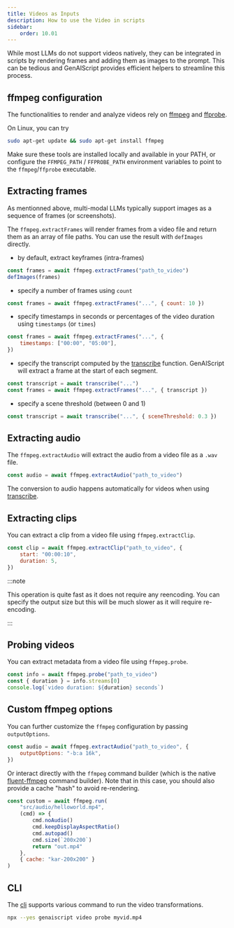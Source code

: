 ```yaml
---
title: Videos as Inputs
description: How to use the Video in scripts
sidebar:
    order: 10.01
---
```


While most LLMs do not support videos natively, they can be integrated in scripts by rendering frames
and adding them as images to the prompt. This can be tedious and GenAIScript provides efficient helpers
to streamline this process.

## ffmpeg configuration

The functionalities to render and analyze videos rely on [ffmpeg](https://ffmpeg.org/)
and [ffprobe](https://ffmpeg.org/ffprobe.html).

On Linux, you can try

```sh
sudo apt-get update && sudo apt-get install ffmpeg
```

Make sure these tools are installed locally and available in your PATH,
or configure the `FFMPEG_PATH` / `FFPROBE_PATH` environment variables to point to the `ffmpeg`/`ffprobe` executable.

## Extracting frames

As mentionned above, multi-modal LLMs typically support images as a sequence
of frames (or screenshots).

The `ffmpeg.extractFrames` will render frames from a video file
and return them as an array of file paths. You can use the result with `defImages` directly.

- by default, extract keyframes (intra-frames)

```js
const frames = await ffmpeg.extractFrames("path_to_video")
defImages(frames)
```

- specify a number of frames using `count`

```js "count: 10"
const frames = await ffmpeg.extractFrames("...", { count: 10 })
```

- specify timestamps in seconds or percentages of the video duration using `timestamps` (or `times`)

```js "timestamps"
const frames = await ffmpeg.extractFrames("...", {
    timestamps: ["00:00", "05:00"],
})
```

- specify the transcript computed by the [transcribe](/genaiscript/reference/scripts/transcription) function. GenAIScript
  will extract a frame at the start of each segment.

```js "timestamps"
const transcript = await transcribe("...")
const frames = await ffmpeg.extractFrames("...", { transcript })
```

- specify a scene threshold (between 0 and 1)

```js "sceneThreshold"
const transcript = await transcribe("...", { sceneThreshold: 0.3 })
```

## Extracting audio

The `ffmpeg.extractAudio` will extract the audio from a video file
as a `.wav` file.

```js
const audio = await ffmpeg.extractAudio("path_to_video")
```

The conversion to audio happens automatically
for videos when using [transcribe](/genaiscript/reference/scripts/transcription).

## Extracting clips

You can extract a clip from a video file using `ffmpeg.extractClip`.

```js
const clip = await ffmpeg.extractClip("path_to_video", {
    start: "00:00:10",
    duration: 5,
})
```

:::note

This operation is quite fast as it does not require any reencoding. You can specify
the output size but this will be much slower as it will require re-encoding.

:::

## Probing videos

You can extract metadata from a video file using `ffmpeg.probe`.

```js
const info = await ffmpeg.probe("path_to_video")
const { duration } = info.streams[0]
console.log(`video duration: ${duration} seconds`)
```

## Custom ffmpeg options

You can further customize the `ffmpeg` configuration
by passing `outputOptions`.

```js 'outputOptions: "-b:a 16k",'
const audio = await ffmpeg.extractAudio("path_to_video", {
    outputOptions: "-b:a 16k",
})
```

Or interact directly with the `ffmpeg` command builder
(which is the native [fluent-ffmpeg](https://www.npmjs.com/package/fluent-ffmpeg) command builder).
Note that in this case, you should also provide a cache "hash" to avoid re-rendering.

```js wrap
const custom = await ffmpeg.run(
    "src/audio/helloworld.mp4",
    (cmd) => {
        cmd.noAudio()
        cmd.keepDisplayAspectRatio()
        cmd.autopad()
        cmd.size(`200x200`)
        return "out.mp4"
    },
    { cache: "kar-200x200" }
)
```

## CLI

The [cli](/genaiscript/reference/cli/video) supports various command to run the video transformations.

```sh
npx --yes genaiscript video probe myvid.mp4
```
